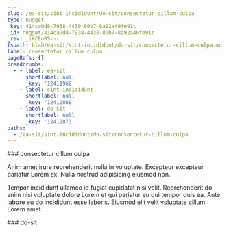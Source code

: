 ```yaml
---
slug: /ea-sit/sint-incididunt/do-sit/consectetur-cillum-culpa
type: nugget
_key: 414ca0d8-7938-4430-80b7-8a92a40fe91c
_id: nugget/414ca0d8-7938-4430-80b7-8a92a40fe91c
_rev: _iKCEnRS---
fspath: blah/ea-sit/sint-incididunt/do-sit/consectetur-cillum-culpa.md
label: consectetur cillum culpa
pageRefs: {}
breadcrumbs:
  - - label: ea-sit
      shortlabel: null
      _key: '12411968'
    - label: sint-incididunt
      shortlabel: null
      _key: '12412868'
    - label: do-sit
      shortlabel: null
      _key: '12412873'
paths:
  - /ea-sit/sint-incididunt/do-sit/consectetur-cillum-culpa
---
```


<NuggetArea>
<Nugget slug="/ea-sit/sint-incididunt/do-sit/consectetur-cillum-culpa" type="nugget" _key="414ca0d8-7938-4430-80b7-8a92a40fe91c" _id="nugget/414ca0d8-7938-4430-80b7-8a92a40fe91c" _rev="_iKCEnRS---" fspath="blah/ea-sit/sint-incididunt/do-sit/consectetur-cillum-culpa.md" label="consectetur cillum culpa" paths="/ea-sit/sint-incididunt/do-sit/consectetur-cillum-culpa">
<NuggetBody>
### consectetur cillum culpa

Anim amet irure reprehenderit nulla in voluptate. Excepteur excepteur pariatur Lorem ex. Nulla nostrud adipisicing eiusmod non.

Tempor incididunt ullamco id fugiat cupidatat nisi velit. Reprehenderit do anim nisi voluptate dolore Lorem et qui pariatur eu qui tempor duis ea. Aute labore eu do incididunt esse laboris. Eiusmod elit velit voluptate cillum Lorem amet.

</NuggetBody>
<Breadcrumbs>
<Crumbs>
<Crumb _key="12411968" label="ea-sit" /><Crumb _key="12412868" label="sint-incididunt" /><Crumb _key="12412873" label="do-sit" />
</Crumbs>
</Breadcrumbs>
</Nugget>

<NuggetsInbound>
</NuggetsInbound>
<NuggetsOutbound>
</NuggetsOutbound>
</NuggetArea>
<PassagesInbound>
<Passage direction="inbound" type="passage" _key="12412873" _id="passage/12412873" _rev="_iKCEnRO--A" label="do-sit" passage="do-sit" fspath="blah/ea-sit/sint-incididunt/do-sit" paths="/ea-sit/sint-incididunt/do-sit" slug="/ea-sit/sint-incididunt/do-sit">
<NuggetBody>
### do-sit

</NuggetBody>
<Breadcrumbs>
<Crumbs>
<Crumb _key="12411968" label="ea-sit" /><Crumb _key="12412868" label="sint-incididunt" />
</Crumbs>
</Breadcrumbs>
</Passage>

</PassagesInbound>
<PassagesOutbound>
</PassagesOutbound>